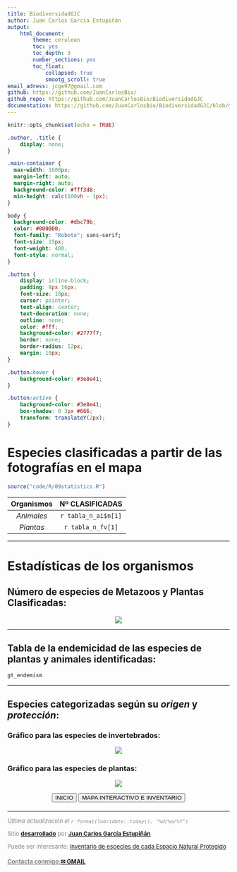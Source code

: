 ```yaml
---
title: BiodiversidadGJC
author: Juan Carlos García Estupiñán
output: 
    html_document:
        theme: cerulean
        toc: yes
        toc_depth: 3
        number_sections: yes
        toc_float: 
            collapsed: true
            smootg_scroll: true
email_adress: jcge97@gmail.com
github: https://github.com/JuanCarlosBio/ 
github_repo: https://github.com/JuanCarlosBio/BiodiversidadGJC
documentation: https://github.com/JuanCarlosBio/BiodiversidadGJC/blob/main/documents/info.md 
---
```


```r
knitr::opts_chunk$set(echo = TRUE)
```

<link rel="icon" href="figures/GC_mapa.png">

<link rel="preconnect" href="https://fonts.googleapis.com">
<link rel="preconnect" href="https://fonts.gstatic.com" crossorigin>
<link href="https://fonts.googleapis.com/css2?family=Montserrat:ital,wght@0,100..900;1,100..900&family=Roboto+Slab:wght@100..900&family=Roboto:ital,wght@0,100;0,300;0,400;0,500;0,700;0,900;1,100;1,300;1,400;1,500;1,700;1,900&display=swap" rel="stylesheet">

```css
.author, .title {
    display: none;
}

.main-container {
  max-width: 1600px;
  margin-left: auto;
  margin-right: auto;
  background-color: #fff3d8;
  min-height: calc(100vh - 1px);
}

body {
  background-color: #dbc79b;
  color: #000000;
  font-family: "Roboto"; sans-serif;
  font-size: 15px;
  font-weight: 400;
  font-style: normal;
}

.button {
    display: inline-block;
    padding: 8px 16px;
    font-size: 18px;
    cursor: pointer;
    text-align: center;
    text-decoration: none;
    outline: none;
    color: #fff;
    background-color: #2777f7;
    border: none;
    border-radius: 12px;
    margin: 10px;
}

.button:hover {
    background-color: #3e8e41;
}

.button:active {
    background-color: #3e8e41;
    box-shadow: 0 3px #666;
    transform: translateY(2px);
}
```

# <strong>Especies clasificadas a partir de las fotografías en el mapa</strong> 

```r
source("code/R/09statistics.R")
```

<center>

  |         **Organismos**       | **Nº CLASIFICADAS** | 
  | :--------------------------: | :-----------------: | 
  | *Animales*                   | `r tabla_n_ai$n[1]` | 
  | *Plantas*                    | `r tabla_n_fv[1]`   | 

</center>

---

# **Estadísticas de los organismos**

## Número de especies de Metazoos y Plantas Clasificadas:    

<center>

![](figures/n_plantae_metazoa.png)

</center>

---

## Tabla de la endemicidad de las especies de plantas y animales identificadas:

```r
gt_endemism
```

---

## Especies categorizadas según su *origen* y *protección*:

### Gráfico para las especies de invertebrados:

<center>

![](figures/n_category_invertebrates.png)

</center>

### Gráfico para las especies de plantas:

<center>

![](figures/n_category_plantae.png)

</center>

<div style="text-align: center;">
<button class="button" onclick="window.location.href='./'">INICIO</button>
<button class="button" onclick="window.location.href='./species'">MAPA INTERACTIVO E INVENTARIO</button>
</div>



<footer style="text align: center; margin-top: 20px; font-size: small; color: gray">
  <hr>
  <p><em>Última actualización el `r format(lubridate::today(), "%d/%m/%Y")`</em></p>
  <p>Sitio [<u>**desarrollado**</u>](`r rmarkdown::metadata$github_repo`) por [<u>**Juan Carlos García Estupiñán**</u>](`r rmarkdown::metadata$github`)</p>
  <p>Puede ser interesante: [Inventario de especies de cada Espacio Natural Protegido](https://juancarlosbio.github.io/inventario_especies_enp/)</p>
  <p><h4><u>Contacta conmigo:</u>[**&#x2709; GMAIL**](mailto:`r rmarkdown::metadata$email_adress`)</h4></p>
</footer>
